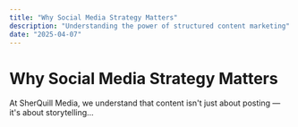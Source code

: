 ```yaml
---
title: "Why Social Media Strategy Matters"
description: "Understanding the power of structured content marketing"
date: "2025-04-07"
---
```


# Why Social Media Strategy Matters

At SherQuill Media, we understand that content isn't just about posting — it's about storytelling...
